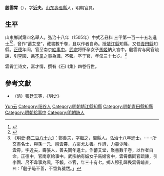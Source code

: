 {{明清人物信息框
| 姓名 = 殷雲霄
| 原名 =
| 圖片名稱= 
| 圖片大小 =
| 圖片說明 = 
| 最高職務 =
| 國家 = 大明 
| 爵位 =
| 籍貫 = 山東兗州府東平州壽張縣
| 族裔 = 
| 字號 = 
| 諡號 =
| 出生日期 = 生年不詳
| 出生地點 = <!---山東兗州府東平州壽張縣--->
| 逝世日期 = 卒年不詳 
| 逝世地點 =
| 墓葬 =
| 配偶 = 
| 親屬 = 
| 出身 =
* 弘治十八年乙丑科同進士出身
| 經歷 =
| 著作 =  
}}
'''殷雲霄'''（{{bd|1480年||1516年||Yin殷}}），字'''近夫'''。[[山东|山东]][[壽張縣|壽張縣]]人，明朝官員。

==生平==
山東鄉試第四名舉人。弘治十八年（1505年）中式乙丑科<!---會試第七十七名--->三甲第一百一十五名進士<ref>{{Cite book|title=《皇明贡举考》卷五|last=（明）[[张朝瑞|张朝瑞]]|first=|publisher=《续修四库全书》史部第828册|year=|isbn=|location=|pages=}}</ref><ref>{{Cite book|title=贡举志五种 上|last=鲁小俊，江俊伟著|first=|publisher=武汉：武汉大学出版社|year=2009|isbn=978-7-307-07043-1|location=|pages=}}</ref>，曾作“蓄艾堂”，藏書數千卷，且以作者自命。授[[靖江縣|靖江縣]]知縣，又任[[青田縣|青田縣]]知縣。[[正德_(明朝)|正德]]年间，官至南京[[給事中|給事中]]。[[明武宗|武宗]]将怀孕女子[[马姬_(明武宗)|馬姬]]納入宮中，殷雲霄与同官疏諫，引[[李園|李園]]、[[呂不韋|呂不韋]]之事為諷，不報。卒于官，年仅三十七岁。<ref>《明史·[[s:明史/卷286|卷二百八十六]]》：鄭善夫，字繼之，閩縣人。弘治十八年進士。⋯⋯所交盡名士，與孫一元、殷雲霄、方豪尤友善。作詩，力摹少陵。<br>雲霄，字近夫，壽張人，善夫同年進士。作蓄艾堂，聚書數千卷，以作者自命。正德中，官南京給事中。武宗納有娠女子馬姬宮中，雲霄偕同官疏諫，引李園、呂不韋事為諷，不報。卒官，年三十有七。鄉人穆孔暉畏雲霄峭直，曰：「殷子恥不善，不啻負穢然。」</ref>

雲霄工诗文，富才情，撰有《石川集》四卷行世。

==參考文獻==
{{reflist}}
*（清）[[張廷玉|張廷玉]]等，《明史》

{{弘治十八年乙丑科殿試金榜}}

{{Authority control}}

{{DEFAULTSORT:Yin殷}}
[[Category:殷姓|Yun云]]
[[Category:阳谷人|Category:阳谷人]]
[[Category:明朝靖江縣知縣|Category:明朝靖江縣知縣]]
[[Category:明朝青田縣知縣|Category:明朝青田縣知縣]]
[[Category:明朝給事中|Category:明朝給事中]]
[[Category:明朝詩人|Category:明朝詩人]]